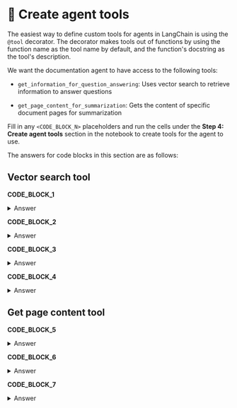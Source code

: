 # 👐 Create agent tools

The easiest way to define custom tools for agents in LangChain is using the `@tool` decorator. The decorator makes tools out of functions by using the function name as the tool name by default, and the function's docstring as the tool's description.

We want the documentation agent to have access to the following tools:

* `get_information_for_question_answering`: Uses vector search to retrieve information to answer questions

* `get_page_content_for_summarization`: Gets the content of specific document pages for summarization

Fill in any `<CODE_BLOCK_N>` placeholders and run the cells under the **Step 4: Create agent tools** section in the notebook to create tools for the agent to use.

The answers for code blocks in this section are as follows:

## Vector search tool

**CODE_BLOCK_1**

<details>
<summary>Answer</summary>
<div>
```python
embedding_model.encode(text)
```
</div>
</details>

**CODE_BLOCK_2**

<details>
<summary>Answer</summary>
<div>
```python
get_embedding(user_query)
```
</div>
</details>

**CODE_BLOCK_3**

<details>
<summary>Answer</summary>
<div>
```json
[
    {
        "$vectorSearch": {
            "index": VS_INDEX_NAME,
            "path": "embedding",
            "queryVector": query_embedding,
            "numCandidates": 150,
            "limit": 5,
        }
    },
    {
        "$project": {
            "_id": 0,
            "body": 1,
            "score": {"$meta": "vectorSearchScore"},
        }
    },
]
```
</div>
</details>

**CODE_BLOCK_4**

<details>
<summary>Answer</summary>
<div>
```python
vs_collection.aggregate(pipeline)
```
</div>
</details>

## Get page content tool

**CODE_BLOCK_5**

<details>
<summary>Answer</summary>
<div>
```json
{"title": user_query}
```
</div>
</details>

**CODE_BLOCK_6**

<details>
<summary>Answer</summary>
<div>
```json
{"_id": 0, "body": 1}
```
</div>
</details>

**CODE_BLOCK_7**

<details>
<summary>Answer</summary>
<div>
```python
full_collection.find_one(query, projection)
```
</div>
</details>